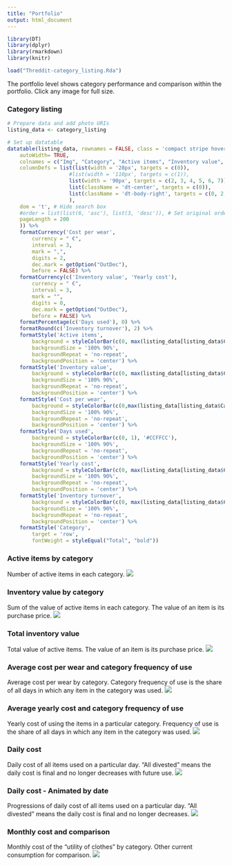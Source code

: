 ```yaml
---
title: "Portfolio"
output: html_document
---
```


```r
library(DT)
library(dplyr)
library(rmarkdown)
library(knitr)

load("Threddit-category_listing.Rda")
```

The portfolio level shows category performance and comparison within the portfolio. Click any image for full size.

### Category listing

```r

# Prepare data and add photo URIs 
listing_data <- category_listing

# Set up datatable
datatable(listing_data, rownames = FALSE, class = 'compact stripe hover row-border order-column', escape = FALSE, options = list(
    autoWidth= TRUE,
    colnames = c("Img", "Category", "Active items", "Inventory value", "Cost per wear", "Days used", "Yearly cost", "Inventory turnover"),
    columnDefs = list(list(width = '28px', targets = c(0)),
                    #list(width = '110px', targets = c(1)),
                    list(width = '90px', targets = c(2, 3, 4, 5, 6, 7)),
                    list(className = 'dt-center', targets = c(0)),
                    list(className = 'dt-body-right', targets = c(0, 2, 3, 4, 5, 6, 7))
                    ),
    dom = 't', # Hide search box
    #order = list(list(6, 'asc'), list(3, 'desc')), # Set original ordering
    pageLength = 200
    )) %>%
    formatCurrency('Cost per wear',
        currency = " €",
        interval = 3,
        mark = ",",
        digits = 2,
        dec.mark = getOption("OutDec"),
        before = FALSE) %>%
    formatCurrency(c('Inventory value', 'Yearly cost'),
        currency = " €",
        interval = 3,
        mark = "",
        digits = 0,
        dec.mark = getOption("OutDec"),
        before = FALSE) %>%
    formatPercentage(c('Days used'), 0) %>%
    formatRound(c('Inventory turnover'), 2) %>%
    formatStyle('Active items',
        background = styleColorBar(c(0, max(listing_data[listing_data$Category != "Total",]$'Active items')), '#E0E0E0'),
        backgroundSize = '100% 90%',
        backgroundRepeat = 'no-repeat',
        backgroundPosition = 'center') %>%
    formatStyle('Inventory value',
        background = styleColorBar(c(0, max(listing_data[listing_data$Category != "Total",]$'Inventory value')), '#CCE5FF'),
        backgroundSize = '100% 90%',
        backgroundRepeat = 'no-repeat',
        backgroundPosition = 'center') %>%
    formatStyle('Cost per wear',
        background = styleColorBar(c(0,max(listing_data[listing_data$Category != "Total",]$'Cost per wear')), '#FFCCCC'),
        backgroundSize = '100% 90%',
        backgroundRepeat = 'no-repeat',
        backgroundPosition = 'center') %>%
    formatStyle('Days used',
        background = styleColorBar(c(0, 1), '#CCFFCC'),
        backgroundSize = '100% 90%',
        backgroundRepeat = 'no-repeat',
        backgroundPosition = 'center') %>%
    formatStyle('Yearly cost',
        background = styleColorBar(c(0, max(listing_data[listing_data$Category != "Total",]$'Yearly cost')), '#FFCCCC'),
        backgroundSize = '100% 90%',
        backgroundRepeat = 'no-repeat',
        backgroundPosition = 'center') %>%
    formatStyle('Inventory turnover',
        background = styleColorBar(c(0, max(listing_data[listing_data$Category != "Total",]$'Inventory turnover')), '#E0E0E0'),
        backgroundSize = '100% 90%',
        backgroundRepeat = 'no-repeat',
        backgroundPosition = 'center') %>%
    formatStyle('Category',
        target = 'row',
        fontWeight = styleEqual("Total", "bold"))
```

### Active items by category
Number of active items in each category. 
[![](https://firebasestorage.googleapis.com/v0/b/threddit-plots/o/Portfolio-Inventory-Item_count_910x910.png?alt=media)](https://firebasestorage.googleapis.com/v0/b/threddit-plots/o/Portfolio-Inventory-Item_count.png?alt=media){target="_blank"}

### Inventory value by category
Sum of the value of active items in each category. The value of an item is its purchase price.
[![](https://firebasestorage.googleapis.com/v0/b/threddit-plots/o/Portfolio-Inventory-Value_by_category_910x910.png?alt=media)](https://firebasestorage.googleapis.com/v0/b/threddit-plots/o/Portfolio-Inventory-Value_by_category.png?alt=media){target="_blank"}

### Total inventory value
Total value of active items. The value of an item is its purchase price.
[![](https://firebasestorage.googleapis.com/v0/b/threddit-plots/o/Portfolio-Inventory-Value_stacked_910x910.png?alt=media)](https://firebasestorage.googleapis.com/v0/b/threddit-plots/o/Portfolio-Inventory-Value_stacked.png?alt=media){target="_blank"}

### Average cost per wear and category frequency of use
Average cost per wear by category. Category frequency of use is the share of all days in which any item in the category was used.
[![](https://firebasestorage.googleapis.com/v0/b/threddit-plots/o/Portfolio-Daily_cost_and_Category_use_910x910.png?alt=media)](https://threddit-297417.web.app/Portfolio-Daily_cost_and_Category_use.png?alt=media){target="_blank"}

### Average yearly cost and category frequency of use
Yearly cost of using the items in a particular category. Frequency of use is the share of all days in which any item in the category was used. 
[![](https://firebasestorage.googleapis.com/v0/b/threddit-plots/o/Portfolio-Yearly_cost_and_Category_use_910x910.png?alt=media)](https://threddit-297417.web.app/Portfolio-Yearly_cost_and_Category_use.png?alt=media){target="_blank"}

### Daily cost
Daily cost of all items used on a particular day. "All divested" means the daily cost is final and no longer decreases with future use.
[![](https://firebasestorage.googleapis.com/v0/b/threddit-plots/o/Portfolio-Daily_cost_910x910.png?alt=media)](https://firebasestorage.googleapis.com/v0/b/threddit-plots/o/Portfolio-Daily_cost.png?alt=media){target="_blank"}

### Daily cost - Animated by date
Progressions of daily cost of all items used on a particular day. "All divested" means the daily cost is final and no longer decreases.
![](https://firebasestorage.googleapis.com/v0/b/threddit-plots/o/Portfolio-Daily_cost-animation.gif?alt=media)

### Monthly cost and comparison
Monthly cost of the "utility of clothes" by category. Other current consumption for comparison.
[![](https://firebasestorage.googleapis.com/v0/b/threddit-plots/o/Portfolio-Monthly_cost_and_Category_use-image_910x910.png?alt=media)](https://firebasestorage.googleapis.com/v0/b/threddit-plots/o/Portfolio-Monthly_cost_and_Category_use-image.png?alt=media){target="_blank"}







